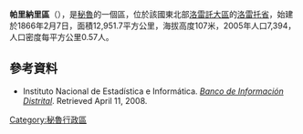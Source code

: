 '''帕里納里區'''（{{lang-es|Distrito de Parinari}}），是[[秘魯|秘魯]]的一個區，位於該國東北部[[洛雷託大區|洛雷託大區]]的[[洛雷托省|洛雷托省]]，始建於1866年2月7日，面積12,951.7平方公里，海拔高度107米，2005年人口7,394，人口密度每平方公里0.57人。

==參考資料==
*{{es icon}} Instituto Nacional de Estadística e Informática. ''[https://web.archive.org/web/20080423164200/http://desa.inei.gob.pe/mapas/bid/ Banco de Información Distrital]''. Retrieved April 11, 2008.

{{Peru-geo-stub}}
[[Category:秘魯行政區|Category:秘魯行政區]]